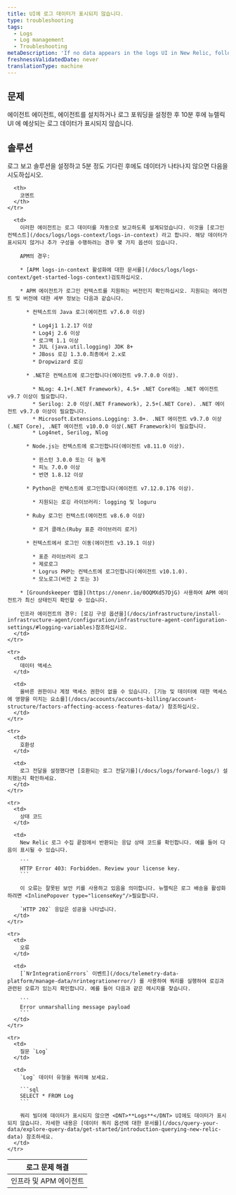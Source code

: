 ```yaml
---
title: UI에 로그 데이터가 표시되지 않습니다.
type: troubleshooting
tags:
  - Logs
  - Log management
  - Troubleshooting
metaDescription: 'If no data appears in the logs UI in New Relic, follow these troubleshooting tips.'
freshnessValidatedDate: never
translationType: machine
---
```


## 문제

에이전트 에이전트, <InlinePopover type="apm"/>에이전트를 설치하거나 로그 포워딩을 설정한 후 10분 후에 뉴렐릭 UI 에 예상되는 로그 데이터가 표시되지 않습니다.

## 솔루션

로그 보고 솔루션을 설정하고 5분 정도 기다린 후에도 데이터가 나타나지 않으면 다음을 시도하십시오.

<table>
  <thead>
    <tr>
      <th>
        로그 문제 해결
      </th>

      <th>
        코멘트
      </th>
    </tr>
  </thead>

  <tbody>
    <tr>
      <td>
        인프라 및 APM 에이전트
      </td>

      <td>
        이러한 에이전트는 로그 데이터를 자동으로 보고하도록 설계되었습니다. 이것을 [로그인 컨텍스트](/docs/logs/logs-context/logs-in-context) 라고 합니다. 해당 데이터가 표시되지 않거나 추가 구성을 수행하려는 경우 몇 가지 옵션이 있습니다.

        APM의 경우:

        * [APM logs-in-context 활성화에 대한 문서를](/docs/logs/logs-context/get-started-logs-context)검토하십시오.

        * APM 에이전트가 로그인 컨텍스트를 지원하는 버전인지 확인하십시오. 지원되는 에이전트 및 버전에 대한 세부 정보는 다음과 같습니다.

          * 컨텍스트의 Java 로그(에이전트 v7.6.0 이상)

            * Log4j1 1.2.17 이상
            * Log4j 2.6 이상
            * 로그백 1.1 이상
            * JUL (java.util.logging) JDK 8+
            * JBoss 로깅 1.3.0.최종에서 2.x로
            * Dropwizard 로깅

          * .NET은 컨텍스트에 로그인합니다(에이전트 v9.7.0.0 이상).

            * NLog: 4.1+(.NET Framework), 4.5+ .NET Core에는 .NET 에이전트 v9.7 이상이 필요합니다.
            * Serilog: 2.0 이상(.NET Framework), 2.5+(.NET Core). .NET 에이전트 v9.7.0 이상이 필요합니다.
            * Microsoft.Extensions.Logging: 3.0+. .NET 에이전트 v9.7.0 이상(.NET Core), .NET 에이전트 v10.0.0 이상(.NET Framework)이 필요합니다.
            * Log4net, Serilog, Nlog

          * Node.js는 컨텍스트에 로그인합니다(에이전트 v8.11.0 이상).

            * 윈스턴 3.0.0 또는 더 높게
            * 피노 7.0.0 이상
            * 번연 1.8.12 이상

          * Python은 컨텍스트에 로그인합니다(에이전트 v7.12.0.176 이상).

            * 지원되는 로깅 라이브러리: logging 및 loguru

          * Ruby 로그인 컨텍스트(에이전트 v8.6.0 이상)

            * 로거 클래스(Ruby 표준 라이브러리 로거)

          * 컨텍스트에서 로그인 이동(에이전트 v3.19.1 이상)

            * 표준 라이브러리 로그
            * 제로로그
            * Logrus PHP는 컨텍스트에 로그인합니다(에이전트 v10.1.0).
            * 모노로그(버전 2 또는 3)

        * [Groundskeeper 앱을](https://onenr.io/0OQMXd57DjG) 사용하여 APM 에이전트가 최신 상태인지 확인할 수 있습니다.

        인프라 에이전트의 경우: [로깅 구성 옵션을](/docs/infrastructure/install-infrastructure-agent/configuration/infrastructure-agent-configuration-settings/#logging-variables)참조하십시오.
      </td>
    </tr>

    <tr>
      <td>
        데이터 액세스
      </td>

      <td>
        올바른 권한이나 계정 액세스 권한이 없을 수 있습니다. [기능 및 데이터에 대한 액세스에 영향을 미치는 요소를](/docs/accounts/accounts-billing/account-structure/factors-affecting-access-features-data/) 참조하십시오.
      </td>
    </tr>

    <tr>
      <td>
        호환성
      </td>

      <td>
        로그 전달을 설정했다면 [호환되는 로그 전달기를](/docs/logs/forward-logs/) 설치했는지 확인하세요.
      </td>
    </tr>

    <tr>
      <td>
        상태 코드
      </td>

      <td>
        New Relic 로그 수집 끝점에서 반환되는 응답 상태 코드를 확인합니다. 예를 들어 다음이 표시될 수 있습니다.

        ```
        HTTP Error 403: Forbidden. Review your license key.
        ```

        이 오류는 잘못된 보안 키를 사용하고 있음을 의미합니다. 뉴렐릭은 로그 배송을 활성화하려면 <InlinePopover type="licenseKey"/>필요합니다.

        `HTTP 202` 응답은 성공을 나타냅니다.
      </td>
    </tr>

    <tr>
      <td>
        오류
      </td>

      <td>
        [`NrIntegrationErrors` 이벤트](/docs/telemetry-data-platform/manage-data/nrintegrationerror/) 를 사용하여 쿼리를 실행하여 로깅과 관련된 오류가 있는지 확인합니다. 예를 들어 다음과 같은 메시지를 찾습니다.

        ```
        Error unmarshalling message payload
        ```
      </td>
    </tr>

    <tr>
      <td>
        질문 `Log`
      </td>

      <td>
        `Log` 데이터 유형을 쿼리해 보세요.

        ```sql
        SELECT * FROM Log
        ```

        쿼리 빌더에 데이터가 표시되지 않으면 <DNT>**Logs**</DNT> UI에도 데이터가 표시되지 않습니다. 자세한 내용은 [데이터 쿼리 옵션에 대한 문서를](/docs/query-your-data/explore-query-data/get-started/introduction-querying-new-relic-data) 참조하세요.
      </td>
    </tr>
  </tbody>
</table>